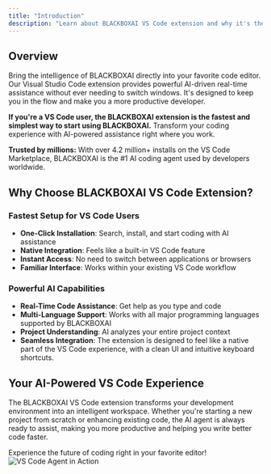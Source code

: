 ```yaml
---
title: "Introduction"
description: "Learn about BLACKBOXAI VS Code extension and why it's the best choice for AI-powered development."
---
```


## Overview

Bring the intelligence of BLACKBOXAI directly into your favorite code editor. Our Visual Studio Code extension provides powerful AI-driven real-time assistance without ever needing to switch windows. It's designed to keep you in the flow and make you a more productive developer.

**If you're a VS Code user, the BLACKBOXAI extension is the fastest and simplest way to start using BLACKBOXAI.** Transform your coding experience with AI-powered assistance right where you work.

**Trusted by millions:** With over 4.2 million+ installs on the VS Code Marketplace, BLACKBOXAI is the #1 AI coding agent used by developers worldwide.

## Why Choose BLACKBOXAI VS Code Extension?

### **Fastest Setup for VS Code Users**
- **One-Click Installation**: Search, install, and start coding with AI assistance
- **Native Integration**: Feels like a built-in VS Code feature
- **Instant Access**: No need to switch between applications or browsers
- **Familiar Interface**: Works within your existing VS Code workflow

### **Powerful AI Capabilities**
- **Real-Time Code Assistance**: Get help as you type and code
- **Multi-Language Support**: Works with all major programming languages supported by BLACKBOXAI
- **Project Understanding**: AI analyzes your entire project context
- **Seamless Integration**: The extension is designed to feel like a native part of the VS Code 
    experience, with a clean UI and intuitive keyboard shortcuts.

## Your AI-Powered VS Code Experience

The BLACKBOXAI VS Code extension transforms your development environment into an intelligent workspace. Whether you're starting a new project from scratch or enhancing existing code, the AI agent is always ready to assist, making you more productive and helping you write better code faster.

Experience the future of coding right in your favorite editor!
![VS Code Agent in Action](/images/vscode-extension/vscode_agent-in-action_01.png)
